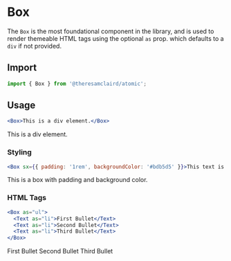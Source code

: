 
<Meta title="Components/Box" component={Box} />

# Box

The `Box` is the most foundational component in the library, and is used to render themeable HTML tags using the optional `as` prop. which defaults to a `div` if not provided.

## Import

```jsx
import { Box } from '@theresamclaird/atomic';
```

## Usage

```jsx
<Box>This is a div element.</Box>
```

<Canvas>
  <Story name="Usage">
    <Box>This is a div element.</Box>
  </Story>
</Canvas>

### Styling

```jsx
<Box sx={{ padding: '1rem', backgroundColor: '#bdb5d5' }}>This text is inside a box with some basic styling.</Box>
```

<Canvas>
  <Story name="Styling">
    <Box sx={{ padding: '1rem', backgroundColor: '#bdb5d5' }}><Text>This is a box with padding and background color.</Text></Box>
  </Story>
</Canvas>

### HTML Tags

```jsx
<Box as="ul">
  <Text as="li">First Bullet</Text>
  <Text as="li">Second Bullet</Text>
  <Text as="li">Third Bullet</Text>
</Box>
```

<Canvas>
  <Story name="HTML Tags">
    <Box as="ul">
      <Text as="li">First Bullet</Text>
      <Text as="li">Second Bullet</Text>
      <Text as="li">Third Bullet</Text>
    </Box>
  </Story>
</Canvas>
